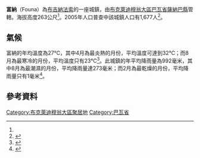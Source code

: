 {{Infobox settlement
|name = 富納
|settlement_type = 
|native_name = Founa
|nickname = 
|image_skyline = 
|image_size = 
|image_caption =
|image_flag = 
|image_seal = 
|seal_size =
|image_map = 
|map_caption = 
|pushpin_map = Burkina Faso
|pushpin_map_caption = 富納在布基納法索的位置
|coordinates_region = 
|subdivision_type = 國家
|subdivision_name = {{flag|Burkina Faso}}
|subdivision_type1 = 大區
|subdivision_name1 = [[布克萊迪穆翁大區|布克萊迪穆翁大區]]
|subdivision_type2 = [[布吉納法索行政區劃|省]]
|subdivision_name2 = [[巴瓦省|巴瓦省]]
|subdivision_type3 = [[縣_(布吉納法索)|縣]]
|subdivision_name3 = [[薩納巴縣|薩納巴縣]]
|leader_title = 
|leader_name = 
|established_title = 
|established_date = 
|area_total_km2 = 
|population_as_of = 2005
|population_footnotes =
|population_total = 1,677
|population_density_km2 =
|population_blank1_title = 民族
|population_blank1 = 
|elevation_footnotes =<ref name = "gn2360735">{{Geonameslink |gnid=2360735 |name=Tanhouna|date =|title=富納 | |accessdate=2015-11-14 }}</ref>
|elevation_m = 263
|timezone =GMT
|coordinates_display = inline,title
|utc_offset = +0
|latd=12
|latm=26
|lats=00
|latNS=N
|longd=3
|longm=42
|longs=00
|longEW=W
|blank1_name =GeoNames
|blank1_info =[http://www.geonames.org/2360735 2360735]
|website = 
}}

'''富納'''（Founa）為[[布吉納法索|布吉納法索]]的一座城鎮，由[[布克萊迪穆翁大區|布克萊迪穆翁大區]][[巴瓦省|巴瓦省]][[薩納巴縣|薩納巴縣]]管轄。海拔高度263公尺<ref name = "gn2360735"/>。2005年人口普查中該城鎮人口有1,677人<ref>{{Cite web |url=http://www.inforoute-communale.gov.bf/list_vill/bm.htm |title=Burkinabé government inforoute communale |access-date=2017-04-07 |archive-date=2008-01-24 |archive-url=https://web.archive.org/web/20080124133758/http://www.inforoute-communale.gov.bf/list_vill/bm.htm |dead-url=no }}</ref>。

==氣候==
富納的年均溫度為27℃，其中4月為最炎熱的月份，平均溫度可達到32℃；而8月為最寒冷的月份，平均溫度只有23℃<ref name = "nasa">{{cite web|url=http://neo.sci.gsfc.nasa.gov/dataset_index.php|title=NASA Earth Observations Data Set Index|publisher=NASA|accessdate=2016-01-30|archive-date=2019-04-07|archive-url=https://web.archive.org/web/20190407091601/https://neo.sci.gsfc.nasa.gov/dataset_index.php|dead-url=no}}</ref>。此城鎮的年平均降雨量為992毫米，其中8月為最潮濕的月份，平均降雨量達273毫米；而2月為最乾燥的月份，平均降雨量只有1毫米<ref name = "nasarain">{{cite web|url=http://neo.sci.gsfc.nasa.gov/view.php?datasetId=TRMM_3B43M&year=2014|title=NASA Earth Observations: Rainfall (1 month - TRMM)|publisher=NASA|accessdate=2016-01-30|archive-date=2016-10-09|archive-url=https://web.archive.org/web/20161009115736/http://neo.sci.gsfc.nasa.gov/view.php?datasetId=TRMM_3B43M&year=2014|dead-url=no}}</ref>。

==參考資料==
{{Reflist}}

{{巴瓦省}}

{{DEFAULTSORT:Founa}}
[[Category:布克萊迪穆翁大區聚居地|Category:布克萊迪穆翁大區聚居地]]
[[Category:巴瓦省|Category:巴瓦省]]


{{BurkinaFaso-geo-stub}}
